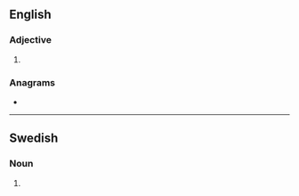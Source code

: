 ==English==

===Adjective===
{{head|en|comparative adjective}}

# {{lb|en|archaic}} {{en-comparative of|adept}}

===Anagrams===
* {{anagrams|en|a=adeeprt|pre-date|predate|readept|red tape|retaped|tapered}}

----

==Swedish==

===Noun===
{{head|sv|noun form}}

# {{sv-noun-form-indef-pl|adept}}